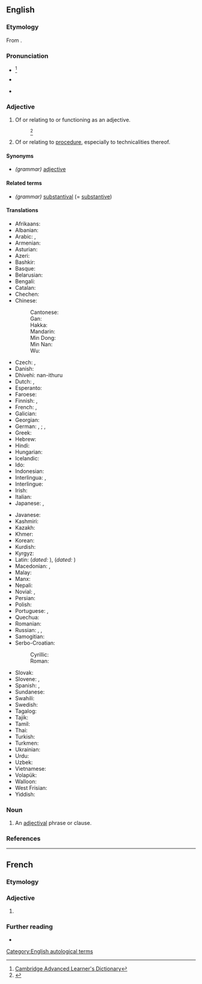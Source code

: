 ==English==

===Etymology===
From {{suffix|adjective|al|lang=en}}.

===Pronunciation===
* {{a|UK}} {{IPA|/ˌæ.dʒɛkˈtaɪ.vəl/|lang=en}}<ref>[http://dictionary.cambridge.org/define.asp?key=1028&amp;dict=CALD Cambridge Advanced Learner's Dictionary]</ref>
* {{a|US}} {{IPA|/ˌæ.dʒəkˈtaɪ.vəl/|/ˌæ.dʒəˈtaɪ.vəl/|lang=en}}
* {{audio|En-us-adjectival-main.flac|Audio (US)|lang=en}}

===Adjective===
{{en-adj}}

# {{lb|en|grammar}} Of or relating to or functioning as an adjective.
#: {{ux|en|'''adjectival''' syntax}}<ref>{{R:Dictionary.com}}</ref>
#: {{ux|en|[[adjectival noun|'''adjectival''' noun]]}}
# {{lb|en|legal}} Of or relating to [[procedure]], especially to technicalities thereof.

====Synonyms====
* ''(grammar)'' [[adjective]]

====Related terms====
* ''(grammar)'' [[substantival]] (= [[substantive]])

====Translations====
{{trans-top|functioning as an adjective}}
* Afrikaans: {{t|af|byvoeglik}}
* Albanian: {{t+|sq|mbiemër}}
* Arabic: {{t|ar|وَصْفِيّ}}, {{t|ar|نَعْتِيّ}}
* Armenian: {{t+|hy|ածական}}
* Asturian: {{t+|ast|axetivu}}
* Azeri: {{t|az|sıfət}}
* Bashkir: {{t|ba|сифат}}
* Basque: {{t-needed|eu}}
* Belarusian: {{t-needed|be}}
* Bengali: {{t-needed|bn}}
* Catalan: {{t+|ca|adjectiu}}
* Chechen: {{t|ce|билгалдош}}
* Chinese:
*: Cantonese: {{t|yue|形容詞的|tr=jing4 jung4 ci4 dik1}}
*: Gan: {{t-needed|gan}}
*: Hakka: {{t-needed|hak}}
*: Mandarin: {{t|cmn|形容词的|tr=xíng róng cí de}}
*: Min Dong: {{t-needed|cdo}}
*: Min Nan: {{t-needed|nan}}
*: Wu: {{t-needed|wuu}}
* Czech: {{t|cs|adjektivní}}, {{t+|cs|přídavné jméno|n}}
* Danish: {{t+|da|adjektiv|n}}
* Dhivehi: nan-ithuru{{rfscript|dv}}
* Dutch: {{t+|nl|bijvoeglijk}}, {{t+|nl|adjectivisch}}
* Esperanto: {{t|eo|adjektiva}}
* Faroese: {{t|fo|lýsingarorð|n}}
* Finnish: {{t+|fi|adjektiivi|alt=adjektiivi-}} {{gloss|in compound words}}, {{t+|fi|adjektiivinen}} {{gloss|otherwise}}
* French: {{t+|fr|adjectif}}, {{t+|fr|adjectival}}
* Galician: {{t+|gl|adxectivo}}
* Georgian: {{t|ka|ზედსართავური|sc=Geor}}
* German: {{t|de|beiwörtlich}}, {{t|de|eigenschaftswörtlich}}; {{t|de|adjektivisch}}, {{t+|de|Adjektiv|alt=Adjektiv-}}
* Greek: {{t+|el|επιθετικός|m}}
* Hebrew: {{t|he|תואר השם}}
* Hindi: {{t-needed|hi}}
* Hungarian: {{t+|hu|melléknévi}}
* Icelandic: {{t+|is|lýsingarorð|n}}
* Ido: {{t+|io|adjektiva}}
* Indonesian: {{t+|id|kata sifat}}
* Interlingua: {{t+|ia|adjective}}, {{t|ia|adjectival}}
* Interlingue: {{t|ie|adjectival}}
* Irish: {{t|ga|aidiachtach}}
* Italian: {{t+|it|aggettivale}}
* Japanese: {{t+|ja|形容詞|tr=[[けいようし]]の, keiyōshi no|alt=形容詞の}}, {{t|ja|形容する|tr=keiyō suru}}
{{trans-mid}}
* Javanese: {{t-needed|jv}}
* Kashmiri: {{t-needed|ks}}
* Kazakh: {{t+|kk|сын есім}}
* Khmer: {{t+|km|គុណនាម|tr=kunnaneam}}
* Korean: {{t+|ko|형용사|tr=hyeong-yongsa}}
* Kurdish: {{t-needed|ku}}
* Kyrgyz: {{t-needed|ky}}
* Latin: {{t|la|adjectivus}} (''dated:'' {{t|la|adiectivus}}), {{t|la|adjectivalis}} (''dated:'' {{t|la|adiectivalis}})
* Macedonian: {{t|mk|придавен|m}}, {{t|mk|придавски|m}}
* Malay: {{t|ms|kata sifat}}
* Manx: {{t|gv|marennymagh}}
* Nepali: {{t+|ne|विशेषण}}
* Novial: {{t|nov|adjektivi}}, {{t|nov|adjektival}}
* Persian: {{t+|fa|وصفی|tr=vasfi}}
* Polish: {{t+|pl|przymiotnikowy}}
* Portuguese: {{t+|pt|adjectivo}} {{qualifier|Portugal}}, {{t+|pt|adjetivo}} {{qualifier|Brazil}}
* Quechua: {{t|qu|sutip rampaqnin}}
* Romanian: {{t+|ro|adjectival}}
* Russian: {{t|ru|прилагательный}}, {{t+|ru|адъекти́вный}}, {{t+|ru|адъективи́рованный}}
* Samogitian: {{t-needed|sgs}}
* Serbo-Croatian:
*: Cyrillic: {{t|sh|при́дјевскӣ}}
*: Roman: {{t+|sh|prídjevskī}}
* Slovak: {{t+|sk|prídavné meno|n}}
* Slovene: {{t|sl|pridevniški}}, {{t|sl|ádjektiven}}
* Spanish: {{t+|es|adjetival}}, {{t+|es|adjetivo}}
* Sundanese: {{t|su|adjéktif}}
* Swahili: {{t+|sw|tashbihi}}
* Swedish: {{t+|sv|adjektivisk}}
* Tagalog: {{t+|tl|pang-uri}}
* Tajik: {{t-needed|tg}}
* Tamil: {{t+|ta|உரிச்சொல்}}
* Thai: {{t+|th|คุณศัพท์}}
* Turkish: {{t+|tr|sıfat}}
* Turkmen: {{t+|tk|sypat}}
* Ukrainian: {{t+|uk|прикметник|m}}
* Urdu: {{t-needed|ur}}
* Uzbek: {{t+|uz|sifat}}
* Vietnamese: {{t|vi|có tính chất tính từ}}
* Volapük: {{t+|vo|ladyekik}}
* Walloon: {{t+|wa|addjectivrece|m|f}}
* West Frisian: {{t|fy|eigenskip oantsjuttend}}
* Yiddish: {{t|yi|אַדיעקטיוויש}}
{{trans-bottom}}

===Noun===
{{en-noun}}

# An [[#adjective|adjectival]] phrase or clause.

===References===
<references/>

[[Category:English autological terms]]

----

==French==

===Etymology===
{{suffix|adjective|al|lang=fr}}

===Adjective===
{{fr-adj}}

# {{l|en|adjectival|sc=Latn}}

===Further reading===
* {{R:TLFi}}